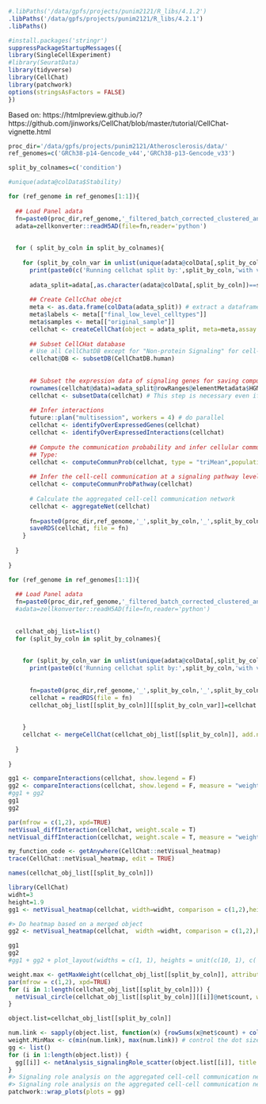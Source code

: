 ```r
#.libPaths('/data/gpfs/projects/punim2121/R_libs/4.1.2')
.libPaths('/data/gpfs/projects/punim2121/R_libs/4.2.1')
.libPaths()
```

```r
#install.packages('stringr')
suppressPackageStartupMessages({
library(SingleCellExperiment)
#library(SeuratData)
library(tidyverse)
library(CellChat)
library(patchwork)
options(stringsAsFactors = FALSE)
})
```


Based on: https://htmlpreview.github.io/?https://github.com/jinworks/CellChat/blob/master/tutorial/CellChat-vignette.html
```r
proc_dir='/data/gpfs/projects/punim2121/Atherosclerosis/data/'
ref_genomes=c('GRCh38-p14-Gencode_v44','GRCh38-p13-Gencode_v33')

split_by_colnames=c('condition')

#unique(adata@colData$Stability)

for (ref_genome in ref_genomes[1:1]){
  
  ## Load Panel adata
  fn=paste0(proc_dir,ref_genome,'_filtered_batch_corrected_clustered_annotated.h5ad')
  adata=zellkonverter::readH5AD(file=fn,reader='python')
  
  
  for ( split_by_coln in split_by_colnames){
    
    for (split_by_coln_var in unlist(unique(adata@colData[,split_by_coln]))){
      print(paste0(c('Running cellchat split by:',split_by_coln,'with variable:',split_by_coln_var)))
      
      adata_split=adata[,as.character(adata@colData[,split_by_coln])==split_by_coln_var]
      
      ## Create CellcChat obejct
      meta <- as.data.frame(colData(adata_split)) # extract a dataframe of the cell labels
      meta$labels <- meta[["final_low_level_celltypes"]]
      meta$samples <- meta[["original_sample"]]
      cellchat <- createCellChat(object = adata_split, meta=meta,assay ='acosh', group.by = "final_low_level_celltypes")
      
      ## Subset CellCHat database
      # Use all CellChatDB except for "Non-protein Signaling" for cell-cell communication analysis
      cellchat@DB <- subsetDB(CellChatDB.human)
        
      
      ## Subset the expression data of signaling genes for saving computation cost
      rownames(cellchat@data)=adata_split@rowRanges@elementMetadata$HGNC_NAME
      cellchat <- subsetData(cellchat) # This step is necessary even if using the whole database
      
      ## Infer interactions
      future::plan("multisession", workers = 4) # do parallel
      cellchat <- identifyOverExpressedGenes(cellchat)
      cellchat <- identifyOverExpressedInteractions(cellchat)
      
      ## Compute the communication probability and infer cellular communication network
      ## Type: 
      cellchat <- computeCommunProb(cellchat, type = "triMean",population.size = TRUE)
      
      ## Infer the cell-cell communication at a signaling pathway level
      cellchat <- computeCommunProbPathway(cellchat)
      
      # Calculate the aggregated cell-cell communication network
      cellchat <- aggregateNet(cellchat)
      
      fn=paste0(proc_dir,ref_genome,'_',split_by_coln,'_',split_by_coln_var,'_CellChat_object.rds')
      saveRDS(cellchat, file = fn)
    }
  
  }
  
}
```

```r
for (ref_genome in ref_genomes[1:1]){
  
  ## Load Panel adata
  fn=paste0(proc_dir,ref_genome,'_filtered_batch_corrected_clustered_annotated.h5ad')
  #adata=zellkonverter::readH5AD(file=fn,reader='python')
  
  
  cellchat_obj_list=list()
  for (split_by_coln in split_by_colnames){
    
 
    for (split_by_coln_var in unlist(unique(adata@colData[,split_by_coln]))){
      print(paste0(c('Running cellchat split by:',split_by_coln,'with variable:',split_by_coln_var)))
      
      
      fn=paste0(proc_dir,ref_genome,'_',split_by_coln,'_',split_by_coln_var,'_CellChat_object.rds')
      cellchat = readRDS(file = fn)
      cellchat_obj_list[[split_by_coln]][[split_by_coln_var]]=cellchat
      
      
    }
    cellchat <- mergeCellChat(cellchat_obj_list[[split_by_coln]], add.names = names(cellchat_obj_list[[split_by_coln]]))
  
  }
  
}


```

```r
gg1 <- compareInteractions(cellchat, show.legend = F)
gg2 <- compareInteractions(cellchat, show.legend = F, measure = "weight")
#gg1 + gg2
gg1
gg2
```
```r
par(mfrow = c(1,2), xpd=TRUE)
netVisual_diffInteraction(cellchat, weight.scale = T)
netVisual_diffInteraction(cellchat, weight.scale = T, measure = "weight")
```
```r
my_function_code <- getAnywhere(CellChat::netVisual_heatmap)
trace(CellChat::netVisual_heatmap, edit = TRUE)

names(cellchat_obj_list[[split_by_coln]])
```


```r

library(CellChat)
widht=3
height=1.9
gg1 <- netVisual_heatmap(cellchat, width=widht, comparison = c(1,2),height = height)

#> Do heatmap based on a merged object
gg2 <- netVisual_heatmap(cellchat,  width =widht, comparison = c(1,2),height=height,measure = "weight")

gg1
gg2
#gg1 + gg2 + plot_layout(widths = c(1, 1), heights = unit(c(10, 1), c('cm', 'null')))
```

```r
weight.max <- getMaxWeight(cellchat_obj_list[[split_by_coln]], attribute = c("idents","count"))
par(mfrow = c(1,2), xpd=TRUE)
for (i in 1:length(cellchat_obj_list[[split_by_coln]])) {
  netVisual_circle(cellchat_obj_list[[split_by_coln]][[i]]@net$count, weight.scale = T, label.edge= F, edge.weight.max = weight.max[2], edge.width.max = 12, title.name = paste0("Number of interactions - ", names(cellchat_obj_list[[split_by_coln]])[i]))
}
```

```r

object.list=cellchat_obj_list[[split_by_coln]]

num.link <- sapply(object.list, function(x) {rowSums(x@net$count) + colSums(x@net$count)-diag(x@net$count)})
weight.MinMax <- c(min(num.link), max(num.link)) # control the dot size in the different datasets
gg <- list()
for (i in 1:length(object.list)) {
  gg[[i]] <- netAnalysis_signalingRole_scatter(object.list[[i]], title = names(object.list)[i], weight.MinMax = weight.MinMax)
}
#> Signaling role analysis on the aggregated cell-cell communication network from all signaling pathways
#> Signaling role analysis on the aggregated cell-cell communication network from all signaling pathways
patchwork::wrap_plots(plots = gg)
```

